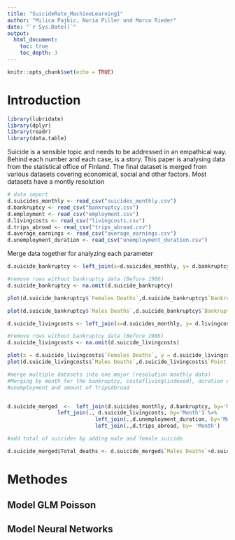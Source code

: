 ```yaml
---
title: "SuicideRate_MachineLearning1"
author: "Milica Pajkic, Nuria Piller und Marco Rieder"
date: "`r Sys.Date()`"
output:
  html_document:
    toc: true
    toc_depth: 3
---
```


```r
knitr::opts_chunk$set(echo = TRUE)
```


# Introduction


```r
library(lubridate)
library(dplyr)
library(readr)
library(data.table)
```


Suicide is a sensible topic and needs to be addressed in an empathical way. 
Behind each number and each case, is a story. 
This paper is analysing data from the statistical office of Finland. The final 
dataset is merged from various datasets covering economical, social and other factors. Most datasets have a montly resolution

```r
# data import
d.suicides_monthly <- read_csv("suicides_monthly.csv")
d.bankruptcy <- read_csv("bankruptcy.csv")
d.employment <- read_csv("employment.csv")
d.livingcosts <- read_csv("livingcosts.csv")
d.trips_abroad <- read_csv("trips_abroad.csv")
d.average_earnings <- read_csv("average_earnings.csv")
d.unemployment_duration <- read_csv("unemployment_duration.csv")

```
Merge data together for analyzing each parameter

```r
d.suicide_bankruptcy <- left_join(x=d.suicides_monthly, y= d.bankruptcy, by= "Month")

#remove rows without bankruptcy data (Before 1986)
d.suicide_bankruptcy <- na.omit(d.suicide_bankruptcy)

plot(d.suicide_bankruptcy$`Females Deaths`,d.suicide_bankruptcy$`Bankruptcies instigated, number of employees`)

plot(d.suicide_bankruptcy$`Males Deaths`,d.suicide_bankruptcy$`Bankruptcies instigated, number of employees`)

```

```r

d.suicide_livingcosts <- left_join(x=d.suicides_monthly, y= d.livingcosts by= "Month")

#remove rows without bankruptcy data (Before 1986)
d.suicide_livingcosts <- na.omit(d.suicide_livingcosts)

plot(x = d.suicide_livingcosts$`Females Deaths`, y = d.suicide_livingcosts$`Point figure`)
plot(d.suicide_livingcosts$`Males Deaths`,d.suicide_livingcosts$`Point figure`)

```

```r
#merge multiple datasets into one major (resolution monthly data)
#Merging by month for the bankruptcy, costofliving(indexed), duration of 
#unemployment and amount of TripsAbroad


d.suicide_merged  <-  left_join(d.suicides_monthly, d.bankruptcy, by='Month') %>%
                left_join(., d.suicide_livingcosts, by='Month') %>%
                            left_join(.,d.unemployment_duration, by='Month') %>%
                            left_join(.,d.trips_abroad, by= 'Month') 

#add total of suicides by adding male and female suicide

d.suicide_merged$Total_deaths <- d.suicide_merged$`Males Deaths`+d.suicide_merged$`Females Deaths`
```


# Methodes

## Model GLM Poisson

## Model Neural Networks 
